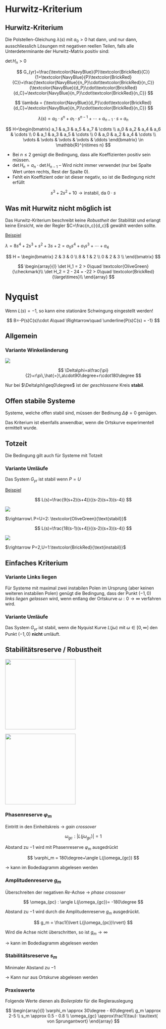 # Hurwitz-Kriterium

::: callout-important
## Hurwitz-Kriterium

Die Polstellen-Gleichung $\lambda(s)$ mit $a_0>0$ hat dann, und nur dann, ausschliesslich Lösungen mit negativen reellen Teilen, falls alle Unterdeterminante der Hurwitz-Matrix positiv sind:

$\det H_n > 0$
:::

$$
G_{yr}=\frac{\textcolor{NavyBlue}{P}\textcolor{BrickRed}{C}}{1+\textcolor{NavyBlue}{P}\textcolor{BrickRed}{C}}=\frac{\textcolor{NavyBlue}{n_P}\cdot\textcolor{BrickRed}{n_C}}{\textcolor{NavyBlue}{d_P}\cdot\textcolor{BrickRed}{d_C}+\textcolor{NavyBlue}{n_P}\cdot\textcolor{BrickRed}{n_C}}
$$

```{=latex}
\begin{conditions}
  \textcolor{BrickRed}{n_C} & Zähler (\textit{numerator}) des Reglers $C$\\
  \textcolor{BrickRed}{d_C} & Nenner (\textit{divider}) des Reglers $C$\\
  \textcolor{NavyBlue}{n_P} & Zähler (\textit{numerator}) des Prozess $P$\\
  \textcolor{NavyBlue}{d_P} & Nenner (\textit{divider}) des Prozess $P$
\end{conditions}
```
$$
\lambda = {\textcolor{NavyBlue}{d_P}\cdot\textcolor{BrickRed}{d_C}+\textcolor{NavyBlue}{n_P}\cdot\textcolor{BrickRed}{n_C}} 
$$

$$
\lambda(s)=a_0\cdot s^n+a_1\cdot s^{n-1}+\cdots+a_{n-1}\cdot s+a_n
$$

$$
H=\begin{bmatrix}
  a_1 & a_3 & a_5 & a_7 & \cdots \\
  a_0 & a_2 & a_4 & a_6 & \cdots \\
  0   & a_1 & a_3 & a_5 & \cdots \\
  0   & a_0 & a_2 & a_4 & \cdots \\
  \vdots & \vdots & \vdots & \vdots & \ddots
\end{bmatrix} \in \mathbb{R}^{n\times n}
$$

::: callout-tip
-   Bei $n\leq 2$ genügt die Bedingung, dass alle Koeffizienten positiv sein müssen.
-   $\det H_n = a_n \cdot \det H_{n-1}$ -- Wird nicht immer verwendet (nur bei Spalte Wert unten rechts, Rest der Spalte 0).
-   Fehlt ein Koeffizient oder ist dieser negativ, so ist die Bedingung nicht erfüllt

$$
s^3+2s^2+10\rightarrow\text{instabil, da } 0\cdot s
$$
:::

::: callout-caution
## Was mit Hurwitz nicht möglich ist

Das Hurwitz-Kriterium beschreibt keine *Robustheit* der Stabilität und erlangt keine Einsicht, wie der Regler $C=\frac{n_c}{d_c}$ gewählt werden sollte.
:::

[Beispiel]{.underline}

$\lambda = {8s^4}+{2}s^3+s^2+3s+2 = a_0s^4+a_1s^3+\cdots+a_4$

$$
H = \begin{bmatrix}
2 & 3 & 0 \\
8 & 1 & 2 \\
0 & 2 & 3 \\
\end{bmatrix}
$$

$$
\begin{array}{l}
\det H_1 = 2 > 0\quad \textcolor{OliveGreen}{\checkmark}\\
\det H_2 = 2 - 24 = -22 > 0\quad \textcolor{BrickRed}{\large\times}\\
\end{array}
$$

# Nyquist

Wenn $L(s)=-1$, so kann eine stationäre Schwingung eingestellt werden!

```{=latex}
\begin{center}
  \begin{tikzpicture}
    \node[box, minimum height=0.8cm, minimum width=0.8cm, inner sep=5pt] (procBox) at (0,2) {$-PC$};

    \node(endB) at (-2.5,2) {B};
    \node(startA) at (-1.5,2) {A};
    \draw[->] (startA) -- (procBox);
    \draw[->]  (procBox) -- (1,2) -- (1,1) -- (-3.5,1) -- (-3.5,2) -- (endB);
\end{tikzpicture}
\end{center}
```
$$
B=-P(s)C(s)\cdot A\quad \Rightarrow\quad \underline{P(s)C(s) = -1}
$$

## Allgemein

### Variante Winkeländerung

![](images/paste-4.png)

$$
\Delta\phi=a\frac{\pi}{2}+r\pi\,\hat{=}\,a\cdot90\degree+r\cdot180\degree
$$

```{=latex}
\begin{conditions}
  a & Anzahl Pole \underline{auf} der $Im$-Achse\\
  r & Anzahl Pole \underline{rechts} der $Im$-Achse
\end{conditions}
```
Nur bei $\Delta\phi\geq0\degree$ ist der *geschlossene* Kreis **stabil**.

::: callout-important
## Offen stabile Systeme

Systeme, welche offen stabil sind, müssen der Bedinung $\Delta\phi=0$ genügen.

Das Kriterium ist ebenfalls anwendbar, wenn die Ortskurve experimentell ermittelt wurde.
:::

::: callout-note
## Totzeit

Die Bedingung gilt auch für Systeme mit Totzeit
:::

### Variante Umläufe

Das System $G_{yr}$ ist stabil wenn $P=U$

```{=latex}
\begin{conditions}
  P & Anzahl instabiler Polstellen von $L(s)$ \\
  U & Anzahl Umläufe der Nyquist-Kurve $L(j\omega)$ mit $\omega\in [-\infty,\infty]$ um den Punkt $(-1,0)$ im \underline{Gegenuhr}zeigersinn
\end{conditions}
```
[Beispiel]{.underline}

$$
L(s)=\frac{9(s+2)(s+4)}{(s-2)(s+3)(s-4)}
$$

![](images/paste-5.png)

$\rightarrow\ P=U=2: \textcolor{OliveGreen}{\text{stabil}}$

$$ 
L(s)=\frac{18(s-1)(s+4)}{(s-2)(s+3)(s-4)}
$$

![](images/paste-6.png)

$\rightarrow P=2,U=1:\textcolor{BrickRed}{\text{instabil}}$

## Einfaches Kriterium

### Variante Links liegen

Für Systeme mit maximal zwei instabilen Polen im Ursprung (aber keinen weiteren instabilen Polen) genügt die Bedingung, dass der Punkt $(-1,0)$ *links liegen gelassen* wird, wenn entlang der Ortskurve $\omega : 0 \rightarrow \infty$ verfahren wird.

### Variante Umläufe

Das System $G_{yr}$ ist stabil, wenn die Nyquist Kurve $L(j\omega)$ mit $\omega\in [0,\infty]$ den Punkt $(-1,0)$ **nicht** umläuft.

## Stabilitätsreserve / Robustheit

![](images/paste-7.png){width="6cm"}

![](images/paste-8.png){width="6cm"}

### Phasenreserve $\varphi_m$

Eintritt in den Einheitskreis $\rightarrow$ *gain crossover*

$$
\omega_{gc} : \lvert L(j\omega_{gc})\rvert = 1
$$

Abstand zu $-1$ wird mit Phasenreserve $\varphi_m$ ausgedrückt

$$
\varphi_m = 180\degree+\angle L(j\omega_{gc})
$$

$\rightarrow$ kann im Bodediagramm abgelesen werden

### Amplitudenreserve $g_m$

Überschreiten der negativen $Re$-Achse $\rightarrow$ *phase crossover*

$$
\omega_{pc} : \angle L(j\omega_{gc})= -180\degree
$$

Abstand zu $-1$ wird durch die Amplitudenreserve $g_m$ ausgedrückt.

$$
g_m = \frac1{\lvert L(j\omega_{pc})\rvert}
$$

Wird die Achse nicht überschritten, so ist $g_m\rightarrow\infty$

$\rightarrow$ kann im Bodediagramm abgelesen werden

### Stabilitätsreserve $s_m$

Minimaler Abstand zu $-1$

$\rightarrow$ Kann nur aus Ortskurve abgelesen werden

### Praxiswerte

Folgende Werte dienen als *Boilerplate* für die Reglerauslegung

$$
\begin{array}{l}
\varphi_m \approx 30\degree - 60\degree\\
g_m \approx 2-5 \\
s_m \approx 0.5 - 0.8 \\
\omega_{gc} \approx\frac1{\tau}: \tau\text{ von Sprungantwort}
\end{array}
$$